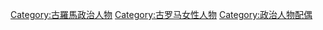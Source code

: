 [[Category:古羅馬政治人物|Category:古羅馬政治人物]]
[[Category:古罗马女性人物|Category:古罗马女性人物]]
[[Category:政治人物配偶|Category:政治人物配偶]]